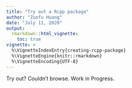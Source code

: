 ```yaml
---
title: "Try out a Rcpp package"
author: "Zuofu Huang"
date: "July 11, 2020"
output: 
  rmarkdown::html_vignette: 
    toc: true
vignette: >
  %\VignetteIndexEntry{creating-rcpp-package}
  %\VignetteEngine{knitr::rmarkdown}
  %\VignetteEncoding{UTF-8}
---
```


Try out? Couldn't browse. Work in Progress.
